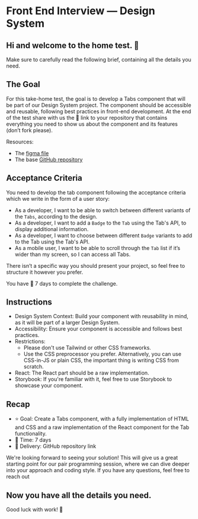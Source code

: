 # Front End Interview — Design System

## Hi and welcome to the home test. 👋

Make sure to carefully read the following brief, containing all the details you need.

## The Goal

For this take-home test, the goal is to develop a Tabs component that will be part of our Design System project.
The component should be accessible and reusable, following best practices in front-end development.
At the end of the test share with us the 🔗 link to your repository that contains everything you need to show us about
the component and its features (don’t fork please).

Resources:

- The [figma file](https://www.figma.com/design/OclakAGLSXDoMKLFvwLNMP/%F0%9F%92%BB-Design-System-Home-Test---Tabs-Component?node-id=0-1&t=4pG7NN6HKxgxroDz-1)
- The base [GitHub repository](https://github.com/primait/fe-interview-design-system)

## Acceptance Criteria

You need to develop the tab component following the acceptance criteria which we write in the form of a user story:

- As a developer, I want to be able to switch between different variants of the `Tabs`, according to the design.
- As a developer, I want to add a `Badge` to the `Tab` using the Tab's API, to display additional information.
- As a developer, I want to choose between different `Badge` variants to add to the Tab using the Tab's API.
- As a mobile user, I want to be able to scroll through the `Tab` list if it’s wider than my screen, so I can access all Tabs.

There isn’t a specific way you should present your project, so feel free to structure it however you prefer.

You have 📅 7 days to complete the challenge.

## Instructions

- Design System Context: Build your component with reusability in mind, as it will be part of a larger Design System.
- Accessibility: Ensure your component is accessible and follows best practices.
- Restrictions:
  - Please don't use Tailwind or other CSS frameworks.
  - Use the CSS preprocessor you prefer. Alternatively, you can use CSS-in-JS or plain CSS, the important thing is writing CSS from scratch.
- React: The React part should be a raw implementation.
- Storybook: If you're familiar with it, feel free to use Storybook to showcase your component.

## Recap

- ⭐️ Goal: Create a Tabs component, with a fully implementation of HTML and CSS and a raw implementation of the React component for the Tab functionality.
- 📅 Time: 7 days
- 🎁 Delivery: GitHub repository link

We're looking forward to seeing your solution! This will give us a great starting point for our pair programming session, where we can dive deeper into your approach and coding style.
If you have any questions, feel free to reach out

## Now you have all the details you need.

Good luck with work! 🚀
